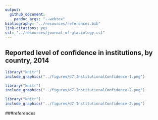 ```yaml
---
output: 
  github_document: 
    pandoc_args: "--webtex"
bibliography: "../resources/references.bib"
link-citations: yes
csl: "../resources/journal-of-glaciology.csl"
---
```


## Reported level of confidence in institutions, by country, 2014

```r
library("knitr")
include_graphics("../figures/d7-InstitutionalConfidence-1.png")
```
```r
library("knitr")
include_graphics("../figures/d7-InstitutionalConfidence-2.png")
```
```r
library("knitr")
include_graphics("../figures/d7-InstitutionalConfidence-2.png")
```

###references
<div id="refs"></div>